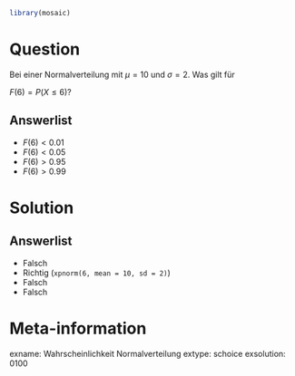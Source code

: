 ```r
library(mosaic)
```

Question
========

Bei einer Normalverteilung mit $\mu=10$ und $\sigma=2$. Was gilt für 

$F(6)=P(X \leq 6)?$


Answerlist
----------
* $F(6) < 0.01$
* $F(6) < 0.05$
* $F(6) > 0.95$
* $F(6) > 0.99$


Solution
========

Answerlist
----------
* Falsch 
* Richtig (`xpnorm(6, mean = 10, sd = 2)`)
* Falsch
* Falsch

Meta-information
================
exname: Wahrscheinlichkeit Normalverteilung
extype: schoice
exsolution: 0100